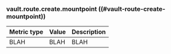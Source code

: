 ### vault.route.create.mountpoint ((#vault-route-create-mountpoint))

Metric type | Value | Description
----------- | ----- | -----------
BLAH     | BLAH    | BLAH